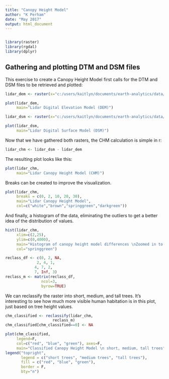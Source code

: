 ---
title: "Canopy Height Model"
author: "K Perham"
date: "May 2017"
output: html_document
---

```{r setup, include=FALSE}
```
```{r include=FALSE}
library(raster)
library(rgdal)
library(dplyr)
```
## Gathering and plotting DTM and DSM files

This exercise to create a Canopy Height Model first calls for the DTM and DSM files to be retrieved and plotted:

```{r echo=FALSE}
lidar_dem <- raster(x="c:/users/kaitlyn/documents/earth-analytics/data/week3/BLDR_LeeHill/pre-flood/lidar/pre_DTM.tif")
```

```{r echo=FALSE}
plot(lidar_dem,
     main="Lidar Digital Elevation Model (DEM)")
```
```{r echo=FALSE}
lidar_dsm <- raster(x="c:/users/kaitlyn/documents/earth-analytics/data/week3/BLDR_LeeHill/pre-flood/lidar/pre_DSM.tif")
```

```{r echo=FALSE}
plot(lidar_dsm,
     main="Lidar Digital Surface Model (DSM)")
```

Now that we have gathered both rasters, the CHM calculation is simple in r:
```{r echo=TRUE}
lidar_chm <- lidar_dsm - lidar_dem
```
The resulting plot looks like this:
```{r echo=FALSE}
plot(lidar_chm,
     main="Lidar Canopy Height Model (CHM)")
```
Breaks can be created to improve the visualization.

```{r echo=FALSE}
plot(lidar_chm,
     breaks = c(0, 2, 10, 20, 30),
     main="Lidar Canopy Height Model",
     col=c("white","brown","springgreen","darkgreen"))
```

And finally, a histogram of the data, eliminating the outliers to get a better idea of the distribution of values.

```{r echo=FALSE}
hist(lidar_chm,
     xlim=c(2,25),
     ylim=c(0,4000),
     main="Histogram of canopy height model differences \nZoomed in to -2 to 2 on the x axis",
     col="springgreen")
```
```{r echo=FALSE}
reclass_df <- c(0, 2, NA,
              2, 4, 1,
             4, 7, 2,
             7, Inf, 3)
reclass_m <- matrix(reclass_df,
                ncol=3,
                byrow=TRUE)
```
We can reclassify the raster into short, medium, and tall trees. It's interesting to see how much more visible human habitation is in this plot, just based on tree height values. 
```{r include=FALSE}
chm_classified <- reclassify(lidar_chm,
                     reclass_m)
chm_classified[chm_classified==0] <- NA
```
```{r echo=FALSE}
plot(chm_classified,
     legend=F,
     col=c("red", "blue", "green"), axes=F,
     main="Classified Canopy Height Model \n short, medium, tall trees")
legend("topright",
       legend = c("short trees", "medium trees", "tall trees"),
       fill = c("red", "blue", "green"),
       border = F,
       bty="n") 
```
